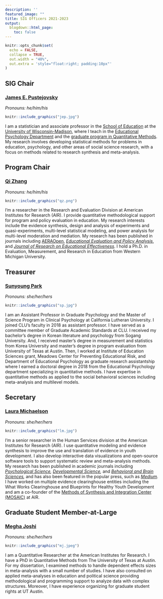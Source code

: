 ```yaml
---
description: ''
featured_image: ""
title: SIG Officers 2021-2023
output:
  blogdown::html_page:
    toc: false
---
```


```r
knitr::opts_chunk$set(
  echo = FALSE, 
  collapse = TRUE, 
  out.width = "40%",
  out.extra = 'style="float:right; padding:10px"'
)
```

## **SIG Chair**

### [**James E. Pustejovsky**](https://www.jepusto.com/)

*Pronouns: he/him/his*

```r
knitr::include_graphics("jep.jpg")
```
I am a statistician and associate professor in the [School of Education](https://education.wisc.edu/) at the [University of Wisconsin-Madison](https://www.wisc.edu/), where I teach in the [Educational Psychology Department](https://edpsych.education.wisc.edu/) and the [graduate program in Quantitative Methods](https://edpsych.education.wisc.edu/academics/quantitative-methods/). My research involves developing statistical methods for problems in education, psychology, and other areas of social science research, with a focus on methods related to research synthesis and meta-analysis.

## **Program Chair**

### [**Qi Zhang**](https://www.linkedin.com/in/qi-zhang-45261b7b/)

*Pronouns: he/him/his*

```r
knitr::include_graphics("qz.png")
```
I'm a researcher in the Research and Evaluation Division at American Institutes for Research (AIR). I provide quantitative methodological support for program and policy evaluation in education. My research interests include the evidence synthesis, design and analysis of experiments and quasi-experiments, multi-level statistical modeling, and power analysis for multi-level moderation and mediation. My research has been published in journals including [AERAOpen](https://journals.sagepub.com/doi/full/10.1177/2332858420939526), [*Educational Evaluation and Policy Analysis*](https://journals.sagepub.com/doi/abs/10.3102/0162373720929018?journalCode=epaa), and [*Journal of Research on Educational Effectiveness*](https://www.tandfonline.com/action/doSearch?AllField=Qi+Zhang&SeriesKey=uree20). I hold a Ph.D. in Evaluation, Measurement, and Research in Education from Western Michigan University.

## Treasurer

### [**Sunyoung Park**](https://www.callutheran.edu/faculty/profile.html?id=sunyoungpark)

*Pronouns: she/her/hers*

```r
knitr::include_graphics("sp.jpg")
```
I am an Assistant Professor in Graduate Psychology and the Master of Science Program in Clinical Psychology at California Lutheran University. I joined CLU's faculty in 2018 as assistant professor. I have served as a committee member of Graduate Academic Standards at CLU. I received my bachelor's degree in Korean literature and psychology from Sogang University. And, I received master's degree in measurement and statistics from Korea University and master's degree in program evaluation from University of Texas at Austin. Then, I worked at Institute of Education Sciences grant, Meadows Center for Preventing Educational Risk, and Department of Educational Psychology as graduate research assistantship where I earned a doctoral degree in 2018 from the Educational Psychology department specializing in quantitative methods. I have expertise in quantitative methods as applied to the social behavioral sciences including meta-analysis and multilevel models.

## Secretary

### [**Laura Michaelson**](https://www.air.org/person/laura-michaelson)

*Pronouns: she/her/hers*

```r
knitr::include_graphics("lm.jpg")
```
I'm a senior researcher in the Human Services division at the American Institutes for Research (AIR). I use quantitative modeling and evidence synthesis to improve the use and translation of evidence in youth development. I also develop interactive data visualizations and open-source software tools to support systematic review and meta-analysis methods. My research has been published in academic journals including [*Psychological Science*](https://journals.sagepub.com/doi/abs/10.1177/0956797619896270)*, [Developmental Science](https://onlinelibrary.wiley.com/doi/abs/10.1111/desc.12388),* and [*Behavioral and Brain Sciences*](https://pubmed.ncbi.nlm.nih.gov/29342753/)*,* and has also been featured in the popular press, such as [*Medium*](https://elemental.medium.com/the-ongoing-controversy-over-the-marshmallow-test-b495db1809be)*.* I have worked on multiple evidence clearinghouse entities including the What Works Clearinghouse and Blueprints for Healthy Youth Development and am a co-founder of the [Methods of Synthesis and Integration Center (MOSAIC)](http://mosaic.air.org/) at AIR.

## Graduate Student Member-at-Large

### [**Megha Joshi**](https://meghapsimatrix.com/)

*Pronouns: she/her/hers*

```r
knitr::include_graphics("mj.jpeg")
```

I am a Quantitative Researcher at the American Institutes for Research. I have a PhD in Quantitative Methods from The University of Texas at Austin. For my dissertation, I examined methods to handle dependent effects sizes in meta-analysis with a small number of studies. I have also consulted on applied meta-analyses in education and political science providing methodological and programming support to analyze data with complex structures. Moreover, I have experience organizing for graduate student rights at UT Austin.
